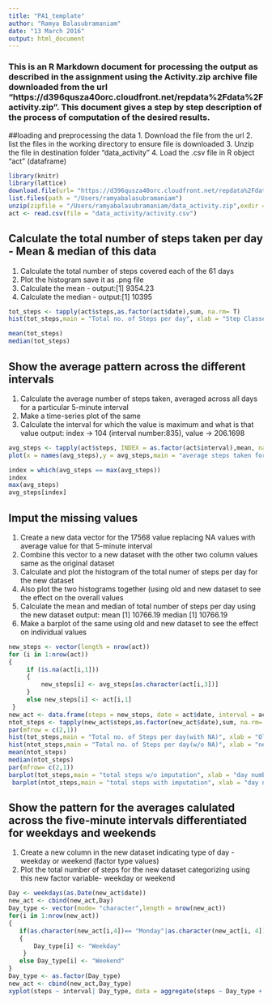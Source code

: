 ```yaml
---
title: "PA1_template"
author: "Ramya Balasubramaniam"
date: "13 March 2016"
output: html_document
---
```


### This is an R Markdown document for processing the output as described in the assignment using the Activity.zip archive file downloaded from the url "https://d396qusza40orc.cloudfront.net/repdata%2Fdata%2Factivity.zip". This document gives a step by step description of the process of computation of the desired results.

##loading and preprocessing the data
1. Download the file from the url
2. list the files in the working directory to ensure file is downloaded
3. Unzip the file in destination folder "data_activity"
4. Load the .csv file in R object "act" (dataframe)

```r
library(knitr)
library(lattice)
download.file(url= "https://d396qusza40orc.cloudfront.net/repdata%2Fdata%2Factivity.zip",destfile= "data_activity.zip",method = "curl")
list.files(path = "/Users/ramyabalasubramaniam")
unzip(zipfile = "/Users/ramyabalasubramaniam/data_activity.zip",exdir = "data_activity")
act <- read.csv(file = "data_activity/activity.csv")
```
## Calculate the total number of steps taken per day - Mean & median of this data
1. Calculate the total number of steps covered each of the 61 days
2. Plot the histogram save it as .png file
3. Calculate the mean - 
output:[1] 9354.23
4. Calculate the median -
output:[1] 10395

```r
tot_steps <- tapply(act$steps,as.factor(act$date),sum, na.rm= T)
hist(tot_steps,main = "Total no. of Steps per day", xlab = "Step Classes", ylab = "Frequency")

mean(tot_steps)
median(tot_steps)
```
## Show the average pattern across the different intervals
1. Calculate the average number of steps taken, averaged across all days for a particular 5-minute interval
2. Make a time-series plot of the same
3. Calculate the interval for which the value is maximum and what is that value 
output: index -> 104 (interval number:835), value -> 206.1698 

```r
avg_steps <- tapply(act$steps, INDEX = as.factor(act$interval),mean, na.rm =T)
plot(x = names(avg_steps),y = avg_steps,main = "average steps taken for an interval", xlab = "interval no.", ylab = "average no. of steps", type= "l", pch = 3, lwd = 2,col ="blue")

index = which(avg_steps == max(avg_steps))
index
max(avg_steps)
avg_steps[index]
```
## Imput the missing values
1. Create a new data vector for the 17568 value replacing NA values with average value for that 5-minute interval
2. Combine this vector to a new dataset with the other two column values same as the original dataset
3. Calculate and plot the histogram of the total numer of steps per day for the new dataset
4. Also plot the two histograms together (using old and new dataset to see the effect on the overall values
5. Calculate the mean and median of total number of steps per day using the new dataset
output: mean [1] 10766.19
median [1] 10766.19
6. Make a barplot of the same using old and new dataset to see the effect on individual values
```r
new_steps <- vector(length = nrow(act))
for (i in 1:nrow(act))
{
     if (is.na(act[i,1]))
     {
         new_steps[i] <- avg_steps[as.character(act[i,3])]
     }
     else new_steps[i] <- act[i,1]
 }
new_act <- data.frame(steps = new_steps, date = act$date, interval = act$interval)
ntot_steps <- tapply(new_act$steps,as.factor(new_act$date),sum, na.rm= T) 
par(mfrow = c(2,1))
hist(tot_steps,main = "Total no. of Steps per day(with NA)", xlab = "Old Step Classes", ylab = "Frequency")
hist(ntot_steps,main = "Total no. of Steps per day(w/o NA)", xlab = "new Step Classes", ylab = "Frequency")
mean(ntot_steps)
median(ntot_steps)
par(mfrow= c(2,1))
barplot(tot_steps,main = "total steps w/o imputation", xlab = "day number",ylab ="total steps per day")
 barplot(ntot_steps,main = "total steps with imputation", xlab = "day number",ylab ="total steps per day")
```

## Show the pattern for the averages calulated across the five-minute intervals differentiated for weekdays and weekends
1. Create a new column in the new dataset indicating type of day - weekday or weekend (factor type values)
2. Plot the total number of steps for the new dataset categorizing using this new factor variable- weekday or weekend

```r
Day <- weekdays(as.Date(new_act$date))
new_act <- cbind(new_act,Day)
Day_type <- vector(mode= "character",length = nrow(new_act))
for(i in 1:nrow(new_act))
{
   if(as.character(new_act[i,4])== "Monday"|as.character(new_act[i, 4])=="Tuesday"|as.character(new_act[i,4])=="Wednesday"|as.character(new_act[i,4])=="Thrusday"|as.character(new_act[i,4])=="Friday")
   { 
   	   Day_type[i] <- "Weekday"
   	}
   else Day_type[i] <- "Weekend"
}
Day_type <- as.factor(Day_type)
new_act <- cbind(new_act,Day_type)
xyplot(steps ~ interval| Day_type, data = aggregate(steps ~ Day_type + interval, data = new_act, sum), type= "l",ylab = "no of steps", xlab ="interval number", main ="pattern over weekdays & weekends",layout = c(1,2))
```

